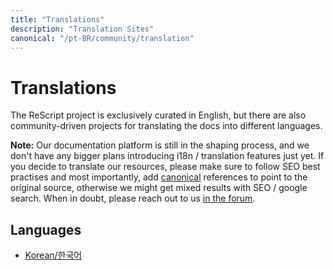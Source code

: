 ```yaml
---
title: "Translations"
description: "Translation Sites"
canonical: "/pt-BR/community/translation"
---
```


# Translations
The ReScript project is exclusively curated in English, but there are also community-driven projects for translating the docs into different languages.

**Note:** Our documentation platform is still in the shaping process, and we don't have any bigger plans introducing i18n / translation features just yet. If you decide to translate our resources, please make sure to follow SEO best practises and most importantly, add [canonical](https://moz.com/learn/seo/canonicalization) references to point to the original source, otherwise we might get mixed results with SEO / google search. When in doubt, please reach out to us [in the forum](https://forum.rescript-lang.org).
## Languages

- [Korean/한국어](https://green-labs.github.io/rescript-in-korean/)
